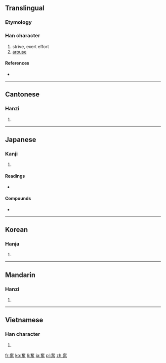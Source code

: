 {{also|奋}}
==Translingual==

===Etymology===
{{Han compound|奞|田|t1=bird|t2=field|ls=ic}}

===Han character===
{{Han char|rn=37|rad=大|as=13|sn=16|four=4060<sub>1</sub>|canj=大人土田 (KOGW)}}

# strive, exert effort
# [[arouse]]

====References====
* {{Han ref|kx=0254.090|dkj=06012|dj=0515.350|hdz=10550.030|uh=596E|ud=22894|bh=BEC4|bd=48836}}

----

==Cantonese==

===Hanzi===
{{yue-hanzi|jyut=|y=fan5|sim=奋}}

# {{defn|lang=yue|sort=大13}}

----

==Japanese==

===Kanji===
{{ja-kanji|grade=6|rs=大13}}

# {{defn|lang=ja|sort=大13}}

====Readings====
* {{ja-readings|on=[[ふん]] (fun)|kun=[[ふるう]] (furuu)}}

====Compounds====
* {{ja-l|奮闘|ふんとう|funtō}}

----

==Korean==

===Hanja===
{{ko-hanja|hangeul=분|rv=bun|mr=pun}}

# {{defn|lang=ko|sort=大13}}

----

==Mandarin==

===Hanzi===
{{cmn-hanzi|sim=奋|pin=[[fèn]] ([[fen4]])|wg=fen<sup>4</sup>}}

# {{defn|lang=cmn|sort=大13}}

----

==Vietnamese==

===Han character===
{{vi-hantu|[[phấn]]|rs=大13}}

# {{defn|lang=vi|sort=大13}}

[[fr:奮]]
[[ko:奮]]
[[li:奮]]
[[ja:奮]]
[[pl:奮]]
[[zh:奮]]